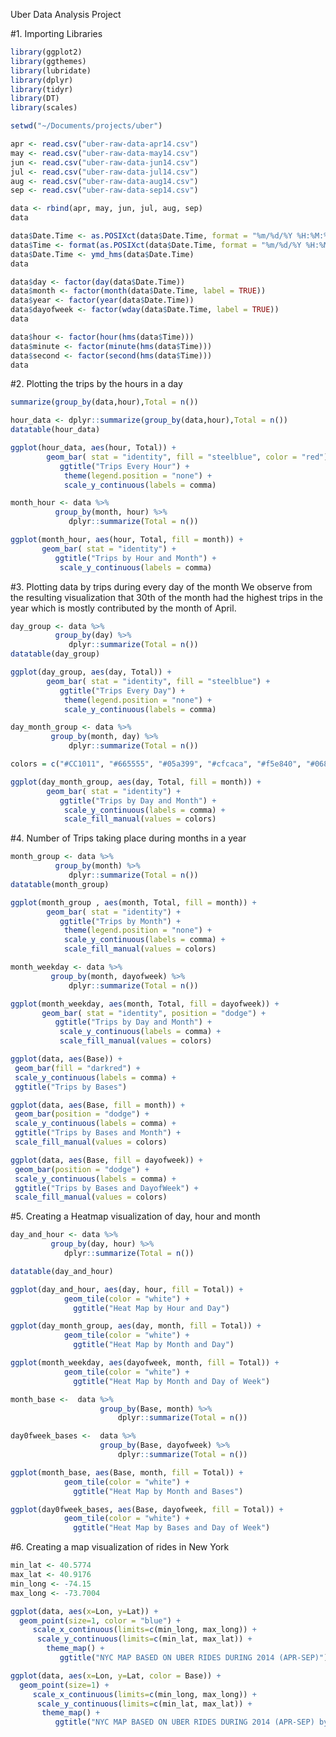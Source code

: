 Uber Data Analysis Project

#1. Importing Libraries
```r
library(ggplot2)
library(ggthemes)
library(lubridate)
library(dplyr)
library(tidyr)
library(DT)
library(scales)
```
```r
setwd("~/Documents/projects/uber")
```

```r
apr <- read.csv("uber-raw-data-apr14.csv")
may <- read.csv("uber-raw-data-may14.csv")
jun <- read.csv("uber-raw-data-jun14.csv")
jul <- read.csv("uber-raw-data-jul14.csv")
aug <- read.csv("uber-raw-data-aug14.csv")
sep <- read.csv("uber-raw-data-sep14.csv")
```

```r
data <- rbind(apr, may, jun, jul, aug, sep)
data
```
```r
data$Date.Time <- as.POSIXct(data$Date.Time, format = "%m/%d/%Y %H:%M:%S")
data$Time <- format(as.POSIXct(data$Date.Time, format = "%m/%d/%Y %H:%M:%S"), format="%H:%M:%S")
data$Date.Time <- ymd_hms(data$Date.Time)
data

```

```r
data$day <- factor(day(data$Date.Time))
data$month <- factor(month(data$Date.Time, label = TRUE))
data$year <- factor(year(data$Date.Time))
data$dayofweek <- factor(wday(data$Date.Time, label = TRUE))
data
```
```r
data$hour <- factor(hour(hms(data$Time)))
data$minute <- factor(minute(hms(data$Time)))
data$second <- factor(second(hms(data$Time)))
data
```

#2. Plotting the trips by the hours in a day
```r
summarize(group_by(data,hour),Total = n())
```

```r
hour_data <- dplyr::summarize(group_by(data,hour),Total = n())
datatable(hour_data)
```
```r
ggplot(hour_data, aes(hour, Total)) + 
        geom_bar( stat = "identity", fill = "steelblue", color = "red") +
           ggtitle("Trips Every Hour") +
            theme(legend.position = "none") +
            scale_y_continuous(labels = comma)

month_hour <- data %>%
          group_by(month, hour) %>%
             dplyr::summarize(Total = n())

ggplot(month_hour, aes(hour, Total, fill = month)) + 
       geom_bar( stat = "identity") +
          ggtitle("Trips by Hour and Month") +
           scale_y_continuous(labels = comma)
```
#3. Plotting data by trips during every day of the month
 We observe from the resulting visualization that 30th of the month had the highest trips in the year which is mostly contributed by the month of April.
```r
day_group <- data %>%
          group_by(day) %>%
             dplyr::summarize(Total = n()) 
datatable(day_group)
```

```r
ggplot(day_group, aes(day, Total)) + 
        geom_bar( stat = "identity", fill = "steelblue") +
           ggtitle("Trips Every Day") +
            theme(legend.position = "none") +
            scale_y_continuous(labels = comma)

day_month_group <- data %>%
         group_by(month, day) %>%
             dplyr::summarize(Total = n())

```
```r
colors = c("#CC1011", "#665555", "#05a399", "#cfcaca", "#f5e840", "#0683c9", "#e075b0")
```

```r
ggplot(day_month_group, aes(day, Total, fill = month)) + 
        geom_bar( stat = "identity") +
           ggtitle("Trips by Day and Month") +
            scale_y_continuous(labels = comma) +
            scale_fill_manual(values = colors)
```
#4. Number of Trips taking place during months in a year

```r
month_group <- data %>%
          group_by(month) %>%
             dplyr::summarize(Total = n()) 
datatable(month_group)
```
```r
ggplot(month_group , aes(month, Total, fill = month)) + 
        geom_bar( stat = "identity") +
           ggtitle("Trips by Month") +
            theme(legend.position = "none") +
            scale_y_continuous(labels = comma) +
            scale_fill_manual(values = colors)
```
```r
month_weekday <- data %>%
         group_by(month, dayofweek) %>%
             dplyr::summarize(Total = n())

ggplot(month_weekday, aes(month, Total, fill = dayofweek)) + 
       geom_bar( stat = "identity", position = "dodge") +
          ggtitle("Trips by Day and Month") +
           scale_y_continuous(labels = comma) +
           scale_fill_manual(values = colors)
```

```r
ggplot(data, aes(Base)) + 
 geom_bar(fill = "darkred") +
 scale_y_continuous(labels = comma) +
 ggtitle("Trips by Bases")
```
```r
ggplot(data, aes(Base, fill = month)) + 
 geom_bar(position = "dodge") +
 scale_y_continuous(labels = comma) +
 ggtitle("Trips by Bases and Month") +
 scale_fill_manual(values = colors)
```
```r
ggplot(data, aes(Base, fill = dayofweek)) + 
 geom_bar(position = "dodge") +
 scale_y_continuous(labels = comma) +
 ggtitle("Trips by Bases and DayofWeek") +
 scale_fill_manual(values = colors)
```
#5. Creating a Heatmap visualization of day, hour and month

```r
day_and_hour <- data %>%
         group_by(day, hour) %>%
            dplyr::summarize(Total = n())

datatable(day_and_hour)
```
```r
ggplot(day_and_hour, aes(day, hour, fill = Total)) +
            geom_tile(color = "white") +
              ggtitle("Heat Map by Hour and Day")
```

```r
ggplot(day_month_group, aes(day, month, fill = Total)) +
            geom_tile(color = "white") +
              ggtitle("Heat Map by Month and Day")
```

```r
ggplot(month_weekday, aes(dayofweek, month, fill = Total)) +
            geom_tile(color = "white") +
              ggtitle("Heat Map by Month and Day of Week")
```
```r
month_base <-  data %>%
                    group_by(Base, month) %>%
                        dplyr::summarize(Total = n()) 

day0fweek_bases <-  data %>%
                    group_by(Base, dayofweek) %>%
                        dplyr::summarize(Total = n()) 

ggplot(month_base, aes(Base, month, fill = Total)) +
            geom_tile(color = "white") +
              ggtitle("Heat Map by Month and Bases")
```
```r
ggplot(day0fweek_bases, aes(Base, dayofweek, fill = Total)) +
            geom_tile(color = "white") +
              ggtitle("Heat Map by Bases and Day of Week")

```
#6. Creating a map visualization of rides in New York

```r
min_lat <- 40.5774
max_lat <- 40.9176
min_long <- -74.15
max_long <- -73.7004

ggplot(data, aes(x=Lon, y=Lat)) +
  geom_point(size=1, color = "blue") +
     scale_x_continuous(limits=c(min_long, max_long)) +
      scale_y_continuous(limits=c(min_lat, max_lat)) +
        theme_map() +
           ggtitle("NYC MAP BASED ON UBER RIDES DURING 2014 (APR-SEP)")

ggplot(data, aes(x=Lon, y=Lat, color = Base)) +
  geom_point(size=1) +
     scale_x_continuous(limits=c(min_long, max_long)) +
      scale_y_continuous(limits=c(min_lat, max_lat)) +
       theme_map() +
          ggtitle("NYC MAP BASED ON UBER RIDES DURING 2014 (APR-SEP) by BASE")
```


